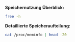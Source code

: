**Speichernutzung Überblick:**

```bash
free -h
```

**Detaillierte Speicheraufteilung:**

```bash
cat /proc/meminfo | head -20
```
